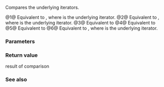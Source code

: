 {{title|1=operator==,&lt;,&gt;,&lt;=,&gt;=,&lt;=&gt;{{small|(ranges::transform_view::''iterator'')}}}}
{{cpp/ranges/transform_view/navbar}}

{{dcl begin}}
{{dcl|num=1|since=c++20|1=
friend constexpr bool operator==( const /*iterator*/&amp; x, const /*iterator*/&amp; y )
    requires std::equality_comparable&lt;ranges::iterator_t&lt;Base&gt;&gt;;
}}
{{dcl|num=2|since=c++20|1=
friend constexpr bool operator&lt;( const /*iterator*/&amp; x, const /*iterator*/&amp; y )
    requires ranges::random_access_range&lt;Base&gt;;
}}
{{dcl|num=3|since=c++20|1=
friend constexpr bool operator&gt;( const /*iterator*/&amp; x, const /*iterator*/&amp; y )
    requires ranges::random_access_range&lt;Base&gt;;
}}
{{dcl|num=4|since=c++20|1=
friend constexpr bool operator&lt;=( const /*iterator*/&amp; x, const /*iterator*/&amp; y )
    requires ranges::random_access_range&lt;Base&gt;;
}}
{{dcl|num=5|since=c++20|1=
friend constexpr bool operator&gt;=( const /*iterator*/&amp; x, const /*iterator*/&amp; y )
    requires ranges::random_access_range&lt;Base&gt;;
}}
{{dcl|num=6|since=c++20|1=
friend constexpr auto operator&lt;=&gt;( const /*iterator*/&amp; x, const /*iterator*/&amp; y )
    requires ranges::random_access_range&lt;Base&gt; &amp;&amp;
             std::three_way_comparable&lt;ranges::iterator_t&lt;Base&gt;&gt;;
}}
{{dcl end}}

Compares the underlying iterators.

@1@ Equivalent to {{c|1=return x.current_ == y.current_;}}, where {{tti|current_}} is the underlying iterator.
@2@ Equivalent to {{c|1=return x.current_ &lt; y.current_;}}, where {{tti|current_}} is the underlying iterator.
@3@ Equivalent to {{c|1=return y &lt; x;}}
@4@ Equivalent to {{c|1=return !(y &lt; x);}}
@5@ Equivalent to {{c|1=return !(x &lt; y);}}
@6@ Equivalent to {{c|1=return x.current_ &lt;=&gt; y.current_;}}, where {{tti|current_}} is the underlying iterator.

{{cpp/hidden friend|{{tt|std::ranges::transform_view::''iterator''&lt;Const&gt;}}|plural=yes}}

{{cpp/note synthesized eq}}

===Parameters===
{{par begin}}
{{par|x, y|iterators to compare}}
{{par end}}

===Return value===
result of comparison

===See also===
{{dsc begin}}
{{dsc inc|cpp/ranges/adaptor/sentinel/dsc operator cmp|transform_view}}
{{dsc end}}

{{langlinks|es|ja|zh}}
